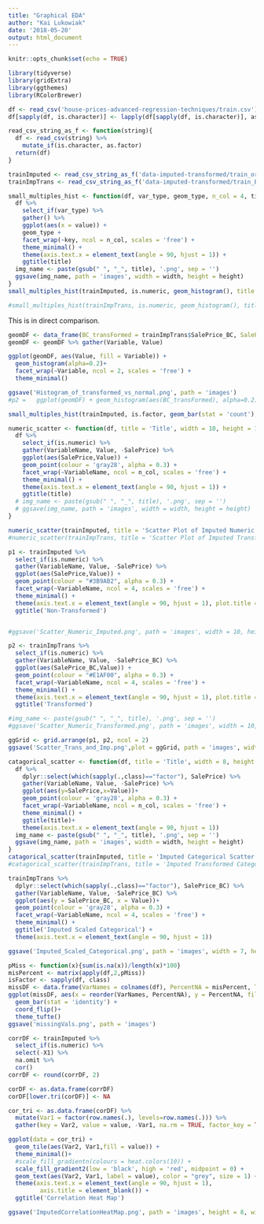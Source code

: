 ```yaml
---
title: "Graphical EDA"
author: "Kai Lukowiak"
date: '2018-05-20'
output: html_document
---
```


```r
knitr::opts_chunk$set(echo = TRUE)
```

```r
library(tidyverse)
library(gridExtra)
library(ggthemes)
library(RColorBrewer)
```


```r
df <- read_csv('house-prices-advanced-regression-techniques/train.csv')
df[sapply(df, is.character)] <- lapply(df[sapply(df, is.character)], as.factor)
```


```r
read_csv_string_as_f <- function(string){
  df <- read_csv(string) %>% 
    mutate_if(is.character, as.factor)
  return(df)
}

trainImputed <- read_csv_string_as_f('data-imputed-transformed/train_orig_vars_imputed.csv')
trainImpTrans <- read_csv_string_as_f('data-imputed-transformed/train_BC_transformed.csv')
```


```r
small_multiples_hist <- function(df, var_type, geom_type, n_col = 4, title, width = 7, height = 15) {
  df %>% 
    select_if(var_type) %>% 
    gather() %>% 
    ggplot(aes(x = value)) + 
    geom_type +
    facet_wrap(~key, ncol = n_col, scales = 'free') +
    theme_minimal() +
    theme(axis.text.x = element_text(angle = 90, hjust = 1)) +
    ggtitle(title)
  img_name <- paste(gsub(" ", "_", title), '.png', sep = '')
  ggsave(img_name, path = 'images', width = width, height = height)
}
small_multiples_hist(trainImputed, is.numeric, geom_histogram(), title = 'Imputed Numeric Histogram')

```

```r
#small_multiples_hist(trainImpTrans, is.numeric, geom_histogram(), title = "Transformed Imputed Numeric Histogram")
```

This is in direct comparison.

```r
geomDF <- data_frame(BC_transFormed = trainImpTrans$SalePrice_BC, SalePrice = trainImputed$SalePrice)
geomDF <- geomDF %>% gather(Variable, Value)

ggplot(geomDF, aes(Value, fill = Variable)) + 
  geom_histogram(alpha=0.2)+
  facet_wrap(~Variable, ncol = 2, scales = 'free') +
  theme_minimal()

ggsave('Histogram_of_transformed_vs_normal.png', path = 'images')
#p2 =   ggplot(geomDF) + geom_histogram(aes(BC_transFormed), alpha=0.2) + theme_minimal()
```



```r
small_multiples_hist(trainImputed, is.factor, geom_bar(stat = 'count'), title = 'Imputed Factor Histogram')

```






```r
numeric_scatter <- function(df, title = 'Title', width = 10, height = 10, n_col = 6, removeVar = 'SalePrice'){
  df %>% 
    select_if(is.numeric) %>% 
    gather(VariableName, Value, -SalePrice) %>% 
    ggplot(aes(SalePrice,Value)) +
    geom_point(colour = 'gray28', alpha = 0.3) +
    facet_wrap(~VariableName, ncol = n_col, scales = 'free') +
    theme_minimal() +
    theme(axis.text.x = element_text(angle = 90, hjust = 1)) +
    ggtitle(title)
  # img_name <- paste(gsub(" ", "_", title), '.png', sep = '')
  # ggsave(img_name, path = 'images', width = width, height = height)
}

numeric_scatter(trainImputed, title = 'Scatter Plot of Imputed Numeric Features')
#numeric_scatter(trainImpTrans, title = 'Scatter Plot of Imputed Transformed Numeric Features', removeVar = 'SalePrice_BC')
```

```r
p1 <- trainImputed %>% 
  select_if(is.numeric) %>% 
  gather(VariableName, Value, -SalePrice) %>% 
  ggplot(aes(SalePrice,Value)) +
  geom_point(colour = "#3B9AB2", alpha = 0.3) +
  facet_wrap(~VariableName, ncol = 4, scales = 'free') +
  theme_minimal() +
  theme(axis.text.x = element_text(angle = 90, hjust = 1), plot.title = element_text(size=22)) +
  ggtitle('Non-Transformed')


#ggsave('Scatter_Numeric_Imputed.png', path = 'images', width = 10, height = 10)
```



```r
p2 <- trainImpTrans %>% 
  select_if(is.numeric) %>% 
  gather(VariableName, Value, -SalePrice_BC) %>% 
  ggplot(aes(SalePrice_BC,Value)) +
  geom_point(colour = "#E1AF00", alpha = 0.3) +
  facet_wrap(~VariableName, ncol = 4, scales = 'free') +
  theme_minimal() +
  theme(axis.text.x = element_text(angle = 90, hjust = 1), plot.title = element_text(size=22)) +
  ggtitle('Transformed')

#img_name <- paste(gsub(" ", "_", title), '.png', sep = '')
#ggsave('Scatter_Numeric_Transformed.png', path = 'images', width = 10, height = 10)
```


```r
ggGrid <- grid.arrange(p1, p2, ncol = 2)
ggsave('Scatter_Trans_and_Imp.png',plot = ggGrid, path = 'images', width = 10, height = 15)
```


```r
catagorical_scatter <- function(df, title = 'Title', width = 8, height = 12, n_col = 6){
  df %>% 
    dplyr::select(which(sapply(.,class)=="factor"), SalePrice) %>% 
    gather(VariableName, Value, -SalePrice) %>%
    ggplot(aes(y=SalePrice,x=Value))+
    geom_point(colour = 'gray28', alpha = 0.3) +
    facet_wrap(~VariableName, ncol = n_col, scales = 'free') +
    theme_minimal() +
    ggtitle(title)+
    theme(axis.text.x = element_text(angle = 90, hjust = 1))  
  img_name <- paste(gsub(" ", "_", title), '.png', sep = '')
  ggsave(img_name, path = 'images', width = width, height = height)
}
catagorical_scatter(trainImputed, title = 'Imputed Categorical Scatter')
#catagorical_scatter(trainImpTrans, title = 'Imputed Transformed Categorical Scatter')

```

```r
trainImpTrans %>% 
  dplyr::select(which(sapply(.,class)=="factor"), SalePrice_BC) %>% 
  gather(VariableName, Value, -SalePrice_BC) %>%
  ggplot(aes(y = SalePrice_BC, x = Value))+
  geom_point(colour = 'gray28', alpha = 0.3) +
  facet_wrap(~VariableName, ncol = 4, scales = 'free') +
  theme_minimal() +
  ggtitle('Imputed Scaled Categorical') +
  theme(axis.text.x = element_text(angle = 90, hjust = 1))  

ggsave('Imputed_Scaled_Categorical.png', path = 'images', width = 7, height = 12)
```




```r
pMiss <- function(x){sum(is.na(x))/length(x)*100}
misPercent <- matrix(apply(df,2,pMiss))
isFactor <- sapply(df, class)
missDF <- data.frame(VarNames = colnames(df), PercentNA = misPercent, Type = isFactor) %>% as_data_frame()
ggplot(missDF, aes(x = reorder(VarNames, PercentNA), y = PercentNA, fill = Type)) +
  geom_bar(stat = 'identity') +
  coord_flip()+
  theme_tufte()
ggsave('missingVals.png', path = 'images')
```



```r
corrDF <- trainImputed %>% 
  select_if(is.numeric) %>% 
  select(-X1) %>% 
  na.omit %>% 
  cor()
corrDF <- round(corrDF, 2)
```

```r

corDF <- as.data.frame(corrDF)
corDF[lower.tri(corDF)] <- NA

cor_tri <- as.data.frame(corDF) %>% 
  mutate(Var1 = factor(row.names(.), levels=row.names(.))) %>% 
  gather(key = Var2, value = value, -Var1, na.rm = TRUE, factor_key = TRUE) 

ggplot(data = cor_tri) + 
  geom_tile(aes(Var2, Var1,fill = value)) +
  theme_minimal()+
  #scale_fill_gradientn(colours = heat.colors(10)) +
  scale_fill_gradient2(low = 'black', high = 'red', midpoint = 0) +
  geom_text(aes(Var2, Var1, label = value), color = "grey", size = 1) +
  theme(axis.text.x = element_text(angle = 90, hjust = 1),
         axis.title = element_blank()) +
  ggtitle('Correlation Heat Map')

ggsave('ImputedCorrelationHeatMap.png', path = 'images', height = 8, width = 8)  

```

